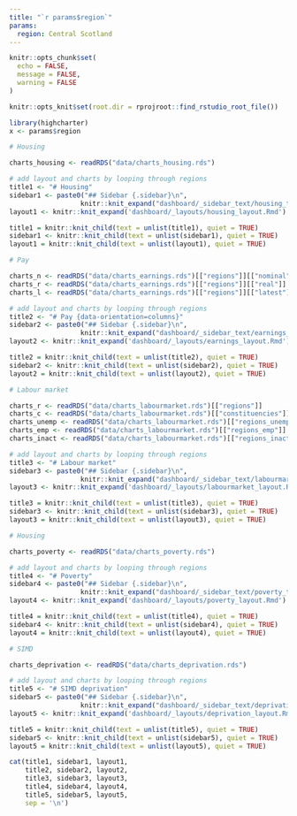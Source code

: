 ```yaml
---
title: "`r params$region`"
params:
  region: Central Scotland
---
```

  
```r

knitr::opts_chunk$set(
  echo = FALSE,
  message = FALSE,
  warning = FALSE
)

knitr::opts_knit$set(root.dir = rprojroot::find_rstudio_root_file())

```

```r

library(highcharter)
x <- params$region

```

```r

# Housing

charts_housing <- readRDS("data/charts_housing.rds")

# add layout and charts by looping through regions
title1 <- "# Housing"
sidebar1 <- paste0("## Sidebar {.sidebar}\n",
                  knitr::knit_expand("dashboard/_sidebar_text/housing_text.Rmd"))
layout1 <- knitr::knit_expand('dashboard/_layouts/housing_layout.Rmd')

title1 = knitr::knit_child(text = unlist(title1), quiet = TRUE)
sidebar1 <- knitr::knit_child(text = unlist(sidebar1), quiet = TRUE)
layout1 = knitr::knit_child(text = unlist(layout1), quiet = TRUE)

```

```r

# Pay

charts_n <- readRDS("data/charts_earnings.rds")[["regions"]][["nominal"]]
charts_r <- readRDS("data/charts_earnings.rds")[["regions"]][["real"]]
charts_l <- readRDS("data/charts_earnings.rds")[["regions"]][["latest"]]

# add layout and charts by looping through regions
title2 <- "# Pay {data-orientation=columns}"
sidebar2 <- paste0("## Sidebar {.sidebar}\n",
                  knitr::knit_expand("dashboard/_sidebar_text/earnings_text.Rmd"))
layout2 <- knitr::knit_expand('dashboard/_layouts/earnings_layout.Rmd')

title2 = knitr::knit_child(text = unlist(title2), quiet = TRUE)
sidebar2 <- knitr::knit_child(text = unlist(sidebar2), quiet = TRUE)
layout2 = knitr::knit_child(text = unlist(layout2), quiet = TRUE)

```

```r

# Labour market

charts_r <- readRDS("data/charts_labourmarket.rds")[["regions"]]
charts_c <- readRDS("data/charts_labourmarket.rds")[["constituencies"]]
charts_unemp <- readRDS("data/charts_labourmarket.rds")[["regions_unemp"]]
charts_emp <- readRDS("data/charts_labourmarket.rds")[["regions_emp"]]
charts_inact <- readRDS("data/charts_labourmarket.rds")[["regions_inact"]]

# add layout and charts by looping through regions
title3 <- "# Labour market"
sidebar3 <- paste0("## Sidebar {.sidebar}\n",
                  knitr::knit_expand("dashboard/_sidebar_text/labourmarket_text.Rmd"))
layout3 <- knitr::knit_expand('dashboard/_layouts/labourmarket_layout.Rmd')

title3 = knitr::knit_child(text = unlist(title3), quiet = TRUE)
sidebar3 <- knitr::knit_child(text = unlist(sidebar3), quiet = TRUE)
layout3 = knitr::knit_child(text = unlist(layout3), quiet = TRUE)

```

```r

# Housing

charts_poverty <- readRDS("data/charts_poverty.rds")

# add layout and charts by looping through regions
title4 <- "# Poverty"
sidebar4 <- paste0("## Sidebar {.sidebar}\n",
                  knitr::knit_expand("dashboard/_sidebar_text/poverty_text.Rmd"))
layout4 <- knitr::knit_expand('dashboard/_layouts/poverty_layout.Rmd')

title4 = knitr::knit_child(text = unlist(title4), quiet = TRUE)
sidebar4 <- knitr::knit_child(text = unlist(sidebar4), quiet = TRUE)
layout4 = knitr::knit_child(text = unlist(layout4), quiet = TRUE)

```

```r

# SIMD

charts_deprivation <- readRDS("data/charts_deprivation.rds")

# add layout and charts by looping through regions
title5 <- "# SIMD deprivation"
sidebar5 <- paste0("## Sidebar {.sidebar}\n",
                  knitr::knit_expand("dashboard/_sidebar_text/deprivation_text.Rmd"))
layout5 <- knitr::knit_expand('dashboard/_layouts/deprivation_layout.Rmd')

title5 = knitr::knit_child(text = unlist(title5), quiet = TRUE)
sidebar5 <- knitr::knit_child(text = unlist(sidebar5), quiet = TRUE)
layout5 = knitr::knit_child(text = unlist(layout5), quiet = TRUE)

```

```r

cat(title1, sidebar1, layout1,
    title2, sidebar2, layout2, 
    title3, sidebar3, layout3, 
    title4, sidebar4, layout4, 
    title5, sidebar5, layout5, 
    sep = '\n')

```


